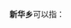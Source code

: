 '''新华乡'''可以指：
{{PRC admin/disambig|23/12/02/203/000|34/10/03/203/000|43/10/22/211/000|45/11/23/200/000|50/01/14/256/000|51/18/25/210/000|51/34/27/208/000|52/02/03/211/000|53/05/22/210/000|53/09/21/202/000|53/23/28/205/000|53/25/23/205/000|62/06/02/214/000}}
{{disambig|cat=三字中国乡名消歧义}}
